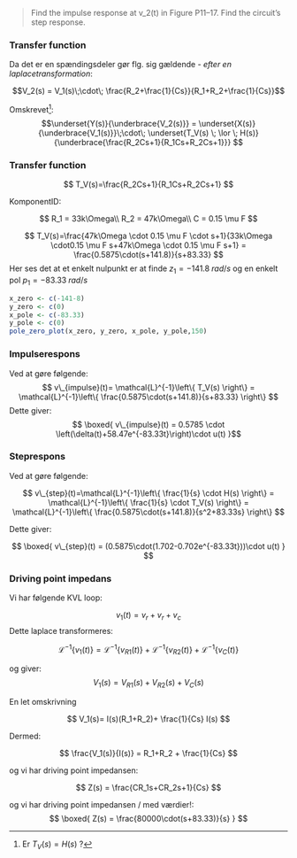 > Find the impulse response at v_2(t) in Figure P11–17. Find the circuit’s step response.

### Transfer function

Da det er en spændingsdeler gør flg. sig gældende - _efter en laplacetransformation_:

$$V_2(s) = V_1(s)\;\cdot\; \frac{R_2+\frac{1}{Cs}}{R_1+R_2+\frac{1}{Cs}}$$

Omskrevet[^1]:
$$\underset{Y(s)}{\underbrace{V_2(s)}} = \underset{X(s)}{\underbrace{V_1(s)}}\;\cdot\; \underset{T_V(s) \; \lor \; H(s)}{\underbrace{\frac{R_2Cs+1}{R_1Cs+R_2Cs+1}}}
$$

### Transfer function

$$
T_V(s)=\frac{R_2Cs+1}{R_1Cs+R_2Cs+1}
$$

KomponentID:

$$
R_1 = 33k\Omega\\
R_2 = 47k\Omega\\
C = 0.15 \mu F
$$

$$
T_V(s)=\frac{47k\Omega \cdot 0.15 \mu F \cdot s+1}{33k\Omega \cdot0.15 \mu F s+47k\Omega \cdot 0.15 \mu F s+1} =
\frac{0.5875\cdot(s+141.8)}{s+83.33}
$$
Her ses det at et enkelt nulpunkt er at finde $z_1 = -141.8 \; rad/s$ og en enkelt pol $p_1 = -83.33 \; rad/s$

```r

x_zero <- c(-141-8)
y_zero <- c(0)
x_pole <- c(-83.33)
y_pole <- c(0)
pole_zero_plot(x_zero, y_zero, x_pole, y_pole,150)
```

### Impulserespons

Ved at gøre følgende:
$$
v\_{impulse}(t)=
\mathcal{L}^{-1}\left\{
T_V(s)
\right\}
=
\mathcal{L}^{-1}\left\{
\frac{0.5875\cdot(s+141.8)}{s+83.33}
\right\}
$$
Dette giver:
$$
\boxed{
v\_{impulse}(t) =
0.5785 \cdot \left(\delta(t)+58.47e^{-83.33t}\right)\cdot u(t)
}$$

### Steprespons

Ved at gøre følgende:

$$
v\_{step}(t)=\mathcal{L}^{-1}\left\{
\frac{1}{s} \cdot H(s)
\right\}
=
\mathcal{L}^{-1}\left\{
\frac{1}{s} \cdot T_V(s)
\right\}
=
\mathcal{L}^{-1}\left\{
\frac{0.5875\cdot(s+141.8)}{s^2+83.33s}
\right\}
$$

Dette giver:

$$
\boxed{
v\_{step}(t) = (0.5875\cdot(1.702-0.702e^{-83.33t}))\cdot u(t)
}
$$

### Driving point impedans

Vi har følgende KVL loop:

$$
v_1(t)=v_r+v_r+v_c
$$
Dette laplace transformeres:

$$
\mathcal{L}^{-1}\left\{
v_1(t)
\right\}
=
\mathcal{L}^{-1}\left\{
v_{R1}(t)
\right\} +
\mathcal{L}^{-1}\left\{
v_{R2}(t)
\right\} +
\mathcal{L}^{-1}\left\{
v_C(t)
\right\}
$$

og giver:
$$
V_1(s) = V_{R1}(s)+V_{R2}(s)+V_C(s)
$$

En let omskrivning

$$
V_1(s)= I(s)(R_1+R_2)+ \frac{1}{Cs} I(s)
$$

Dermed:

$$
\frac{V_1(s)}{I(s)} = R_1+R_2 + \frac{1}{Cs}
$$

og vi har driving point impedansen:

$$
Z(s) = \frac{CR_1s+CR_2s+1}{Cs}
$$

og vi har driving point impedansen / med værdier!:
$$
\boxed{
Z(s) = \frac{80000\cdot(s+83.33)}{s}
}
$$


[^1]: Er $T_V(s) = H(s)$ ?